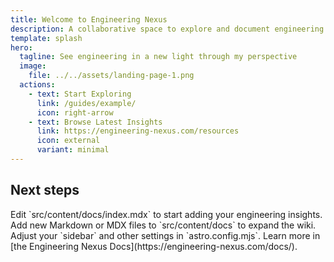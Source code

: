 ```yaml
---
title: Welcome to Engineering Nexus
description: A collaborative space to explore and document engineering knowledge.
template: splash
hero:
  tagline: See engineering in a new light through my perspective
  image:
    file: ../../assets/landing-page-1.png
  actions:
    - text: Start Exploring
      link: /guides/example/
      icon: right-arrow
    - text: Browse Latest Insights
      link: https://engineering-nexus.com/resources
      icon: external
      variant: minimal
---
```



## Next steps

<CardGrid stagger>
	<Card title="Update your knowledge base" icon="pencil">
		Edit `src/content/docs/index.mdx` to start adding your engineering insights.
	</Card>
	<Card title="Contribute new ideas" icon="add-document">
		Add new Markdown or MDX files to `src/content/docs` to expand the wiki.
	</Card>
	<Card title="Customize your site" icon="setting">
		Adjust your `sidebar` and other settings in `astro.config.mjs`.
	</Card>
	<Card title="Read the Docs" icon="open-book">
		Learn more in [the Engineering Nexus Docs](https://engineering-nexus.com/docs/).
	</Card>
</CardGrid>

